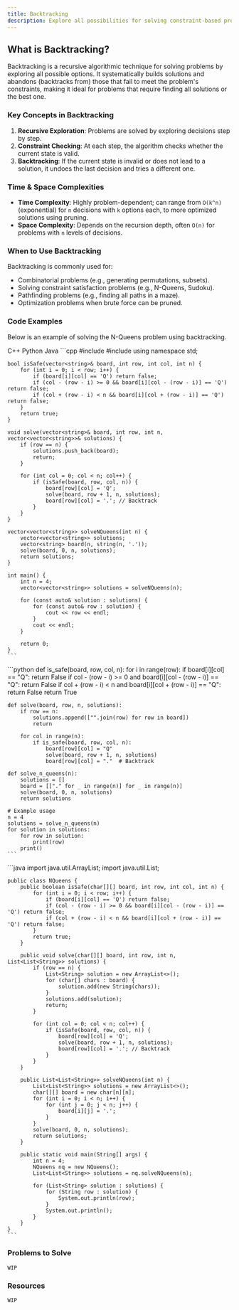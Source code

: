 ```yaml
---
title: Backtracking
description: Explore all possibilities for solving constraint-based problems.
---
```


## What is Backtracking?

Backtracking is a recursive algorithmic technique for solving problems by exploring all possible options. It systematically builds solutions and abandons (backtracks from) those that fail to meet the problem's constraints, making it ideal for problems that require finding all solutions or the best one.

### Key Concepts in Backtracking

1. **Recursive Exploration**: Problems are solved by exploring decisions step by step.
2. **Constraint Checking**: At each step, the algorithm checks whether the current state is valid.
3. **Backtracking**: If the current state is invalid or does not lead to a solution, it undoes the last decision and tries a different one.

### Time & Space Complexities

- **Time Complexity**: Highly problem-dependent; can range from `O(k^n)` (exponential) for `n` decisions with `k` options each, to more optimized solutions using pruning.
- **Space Complexity**: Depends on the recursion depth, often `O(n)` for problems with `n` levels of decisions.

### When to Use Backtracking

Backtracking is commonly used for:

- Combinatorial problems (e.g., generating permutations, subsets).
- Solving constraint satisfaction problems (e.g., N-Queens, Sudoku).
- Pathfinding problems (e.g., finding all paths in a maze).
- Optimization problems when brute force can be pruned.

### Code Examples

Below is an example of solving the N-Queens problem using backtracking.

<Tabs defaultValue="python" className="pt-5 pb-1">
  <TabsList>
    <TabsTrigger value="cpp">C++</TabsTrigger>
    <TabsTrigger value="python">Python</TabsTrigger>
    <TabsTrigger value="java">Java</TabsTrigger>
  </TabsList>

  <TabsContent value="cpp">
    ```cpp
    #include <iostream>
    #include <vector>
    using namespace std;

    bool isSafe(vector<string>& board, int row, int col, int n) {
        for (int i = 0; i < row; i++) {
            if (board[i][col] == 'Q') return false;
            if (col - (row - i) >= 0 && board[i][col - (row - i)] == 'Q') return false;
            if (col + (row - i) < n && board[i][col + (row - i)] == 'Q') return false;
        }
        return true;
    }

    void solve(vector<string>& board, int row, int n, vector<vector<string>>& solutions) {
        if (row == n) {
            solutions.push_back(board);
            return;
        }

        for (int col = 0; col < n; col++) {
            if (isSafe(board, row, col, n)) {
                board[row][col] = 'Q';
                solve(board, row + 1, n, solutions);
                board[row][col] = '.'; // Backtrack
            }
        }
    }

    vector<vector<string>> solveNQueens(int n) {
        vector<vector<string>> solutions;
        vector<string> board(n, string(n, '.'));
        solve(board, 0, n, solutions);
        return solutions;
    }

    int main() {
        int n = 4;
        vector<vector<string>> solutions = solveNQueens(n);

        for (const auto& solution : solutions) {
            for (const auto& row : solution) {
                cout << row << endl;
            }
            cout << endl;
        }

        return 0;
    }
    ```
  </TabsContent>

  <TabsContent value="python">
    ```python
    def is_safe(board, row, col, n):
        for i in range(row):
            if board[i][col] == "Q":
                return False
            if col - (row - i) >= 0 and board[i][col - (row - i)] == "Q":
                return False
            if col + (row - i) < n and board[i][col + (row - i)] == "Q":
                return False
        return True

    def solve(board, row, n, solutions):
        if row == n:
            solutions.append(["".join(row) for row in board])
            return

        for col in range(n):
            if is_safe(board, row, col, n):
                board[row][col] = "Q"
                solve(board, row + 1, n, solutions)
                board[row][col] = "."  # Backtrack

    def solve_n_queens(n):
        solutions = []
        board = [["." for _ in range(n)] for _ in range(n)]
        solve(board, 0, n, solutions)
        return solutions

    # Example usage
    n = 4
    solutions = solve_n_queens(n)
    for solution in solutions:
        for row in solution:
            print(row)
        print()
    ```
  </TabsContent>

  <TabsContent value="java">
    ```java
    import java.util.ArrayList;
    import java.util.List;

    public class NQueens {
        public boolean isSafe(char[][] board, int row, int col, int n) {
            for (int i = 0; i < row; i++) {
                if (board[i][col] == 'Q') return false;
                if (col - (row - i) >= 0 && board[i][col - (row - i)] == 'Q') return false;
                if (col + (row - i) < n && board[i][col + (row - i)] == 'Q') return false;
            }
            return true;
        }

        public void solve(char[][] board, int row, int n, List<List<String>> solutions) {
            if (row == n) {
                List<String> solution = new ArrayList<>();
                for (char[] chars : board) {
                    solution.add(new String(chars));
                }
                solutions.add(solution);
                return;
            }

            for (int col = 0; col < n; col++) {
                if (isSafe(board, row, col, n)) {
                    board[row][col] = 'Q';
                    solve(board, row + 1, n, solutions);
                    board[row][col] = '.'; // Backtrack
                }
            }
        }

        public List<List<String>> solveNQueens(int n) {
            List<List<String>> solutions = new ArrayList<>();
            char[][] board = new char[n][n];
            for (int i = 0; i < n; i++) {
                for (int j = 0; j < n; j++) {
                    board[i][j] = '.';
                }
            }
            solve(board, 0, n, solutions);
            return solutions;
        }

        public static void main(String[] args) {
            int n = 4;
            NQueens nq = new NQueens();
            List<List<String>> solutions = nq.solveNQueens(n);

            for (List<String> solution : solutions) {
                for (String row : solution) {
                    System.out.println(row);
                }
                System.out.println();
            }
        }
    }
    ```
  </TabsContent>
</Tabs>

### Problems to Solve

`WIP`

### Resources

`WIP`